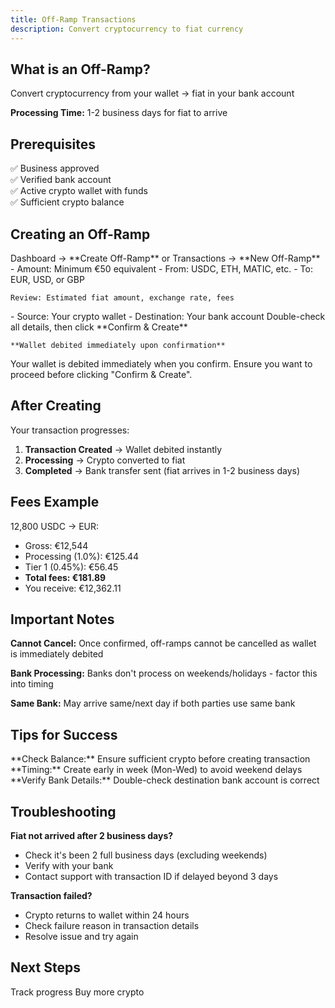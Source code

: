 ```yaml
---
title: Off-Ramp Transactions
description: Convert cryptocurrency to fiat currency
---
```


## What is an Off-Ramp?

Convert cryptocurrency from your wallet → fiat in your bank account

**Processing Time:** 1-2 business days for fiat to arrive

## Prerequisites

✅ Business approved  
✅ Verified bank account  
✅ Active crypto wallet with funds  
✅ Sufficient crypto balance

## Creating an Off-Ramp

<Steps>
  <Step title="Navigate">
    Dashboard → **Create Off-Ramp** or Transactions → **New Off-Ramp**
  </Step>
  
  <Step title="Enter Amount & Currencies">
    - Amount: Minimum €50 equivalent
    - From: USDC, ETH, MATIC, etc.
    - To: EUR, USD, or GBP
    
    Review: Estimated fiat amount, exchange rate, fees
  </Step>
  
  <Step title="Select Accounts">
    - Source: Your crypto wallet
    - Destination: Your bank account
  </Step>
  
  <Step title="Review & Confirm">
    Double-check all details, then click **Confirm & Create**
    
    **Wallet debited immediately upon confirmation**
  </Step>
</Steps>

<Warning>
  Your wallet is debited immediately when you confirm. Ensure you want to proceed before clicking "Confirm & Create".
</Warning>

## After Creating

Your transaction progresses:

1. **Transaction Created** → Wallet debited instantly
2. **Processing** → Crypto converted to fiat
3. **Completed** → Bank transfer sent (fiat arrives in 1-2 business days)

## Fees Example

12,800 USDC → EUR:
- Gross: €12,544
- Processing (1.0%): €125.44
- Tier 1 (0.45%): €56.45
- **Total fees: €181.89**
- You receive: €12,362.11

## Important Notes

**Cannot Cancel:** Once confirmed, off-ramps cannot be cancelled as wallet is immediately debited

**Bank Processing:** Banks don't process on weekends/holidays - factor this into timing

**Same Bank:** May arrive same/next day if both parties use same bank

## Tips for Success

<Tip>
  **Check Balance:** Ensure sufficient crypto before creating transaction
</Tip>

<Tip>
  **Timing:** Create early in week (Mon-Wed) to avoid weekend delays
</Tip>

<Tip>
  **Verify Bank Details:** Double-check destination bank account is correct
</Tip>

## Troubleshooting

**Fiat not arrived after 2 business days?**
- Check it's been 2 full business days (excluding weekends)
- Verify with your bank
- Contact support with transaction ID if delayed beyond 3 days

**Transaction failed?**
- Crypto returns to wallet within 24 hours
- Check failure reason in transaction details
- Resolve issue and try again

## Next Steps

<CardGroup cols={2}>
  <Card title="Monitor Transaction" icon="eye" href="/guides/payments/transactions/monitoring">
    Track progress
  </Card>
  <Card title="Create On-Ramp" icon="arrow-up" href="/guides/payments/transactions/on-ramp">
    Buy more crypto
  </Card>
</CardGroup>
